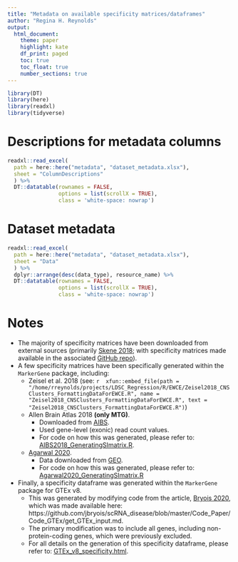 ```yaml
---
title: "Metadata on available specificity matrices/dataframes"
author: "Regina H. Reynolds"
output: 
  html_document:
    theme: paper
    highlight: kate
    df_print: paged
    toc: true
    toc_float: true
    number_sections: true
---
```


```r

library(DT)
library(here)
library(readxl)
library(tidyverse)

```


# Descriptions for metadata columns
```r

readxl::read_excel(
  path = here::here("metadata", "dataset_metadata.xlsx"), 
  sheet = "ColumnDescriptions"
  ) %>% 
  DT::datatable(rownames = FALSE,
                options = list(scrollX = TRUE),
                class = 'white-space: nowrap')

```

# Dataset metadata
```r

readxl::read_excel(
  path = here::here("metadata", "dataset_metadata.xlsx"), 
  sheet = "Data"
  ) %>% 
  dplyr::arrange(desc(data_type), resource_name) %>% 
  DT::datatable(rownames = FALSE,
                options = list(scrollX = TRUE),
                class = 'white-space: nowrap')

```

# Notes
- The majority of specificity matrices have been downloaded from external sources (primarily [Skene 2018](https://pubmed.ncbi.nlm.nih.gov/29785013/); with specificity matrices made available in the associated [GitHub repo](https://github.com/NathanSkene/MAGMA_Celltyping/tree/master/data)).
- A few specificity matrices have been specifically generated within the `MarkerGene` package, including:
    - Zeisel et al. 2018 (see: `r  xfun::embed_file(path = "/home/rreynolds/projects/LDSC_Regression/R/EWCE/Zeisel2018_CNSClusters_FormattingDataForEWCE.R", name = "Zeisel2018_CNSClusters_FormattingDataForEWCE.R", text = "Zeisel2018_CNSClusters_FormattingDataForEWCE.R")`)
    - Allen Brain Atlas 2018 **(only MTG)**. 
        - Downloaded from [AIBS](https://portal.brain-map.org/atlases-and-data/rnaseq/human-mtg-smart-seq).
        - Used gene-level (exonic) read count values.
        - For code on how this was generated, please refer to: [AIBS2018_GeneratingSImatrix.R](../data-raw/AIBS2018_GeneratingSImatrix.R). 
    - [Agarwal 2020](https://www.nature.com/articles/s41467-020-17876-0).
        - Data downloaded from [GEO](https://www.ncbi.nlm.nih.gov/geo/query/acc.cgi?acc=GSE140231). 
        - For code on how this was generated, please refer to: [Agarwal2020_GeneratingSImatrix.R](../data-raw/Agarwal2020_GeneratingSImatrix.R.R)
- Finally, a specificity dataframe was generated within the `MarkerGene` package for GTEx v8. 
    - This was generated by modifying code from the article, [Bryois 2020](https://pubmed.ncbi.nlm.nih.gov/32341526/), which was made available here: https://github.com/jbryois/scRNA_disease/blob/master/Code_Paper/Code_GTEx/get_GTEx_input.md. 
    - The primary modification was to include all genes, including non-protein-coding genes, which were previously excluded.
    - For all details on the generation of this specificity dataframe, please refer to: [GTEx_v8_specificity.html](../data-raw/GTEx_v8_specificity.html).
 
